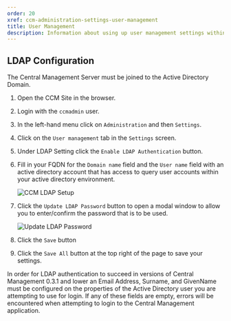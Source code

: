 ```yaml
---
order: 20
xref: ccm-administration-settings-user-management
title: User Management
description: Information about using up user management settings within the Administration Settings screen
---
```


## LDAP Configuration

<Callout type="info">
    The Central Management Server must be joined to the Active Directory Domain.
</Callout>

1. Open the CCM Site in the browser.
1. Login with the `ccmadmin` user.
1. In the left-hand menu click on `Administration` and then `Settings`.
1. Click on the `User management` tab in the `Settings` screen.
1. Under LDAP Setting click the `Enable LDAP Authentication` button.
1. Fill in your FQDN for the `Domain name` field and the `User name` field with an active directory account that has access to query user accounts within your active directory environment.

    ![CCM LDAP Setup](/images/ccm-playwright/administration/settings/user-management-checkbox-enable-ldap.png)

1. Click the `Update LDAP Password` button to open a modal window to allow you to enter/confirm the password that is to be used.

    ![Update LDAP Password](/images/ccm-playwright/administration/settings/user-management-modal-ldap-password.png)

1. Click the `Save` button
1. Click the `Save All` button at the top right of the page to save your settings.

<Callout type="info">
    In order for LDAP authentication to succeed in versions of Central Management 0.3.1 and lower
    an Email Address, Surname, and GivenName must be configured on the properties of the Active Directory user you are
    attempting to use for login. If any of these fields are empty, errors will be encountered when attempting to login
    to the Central Management application.
</Callout>